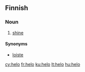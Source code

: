 ==Finnish==

===Noun===
{{fi-noun|helo|type=valo}}

#{{rare|lang=fi}} [[shine]]

====Synonyms====
*[[loiste]]

[[cy:helo]]
[[fr:helo]]
[[ku:helo]]
[[lt:helo]]
[[hu:helo]]